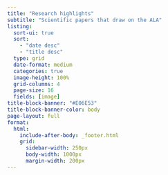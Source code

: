 ```yaml
---
title: "Research highlights"
subtitle: "Scientific papers that draw on the ALA"
listing:
  sort-ui: true
  sort: 
    - "date desc"
    - "title desc"
  type: grid
  date-format: medium
  categories: true
  image-height: 100%
  grid-columns: 4
  page-size: 16
  fields: [image]
title-block-banner: "#E06E53"
title-block-banner-color: body
page-layout: full
format: 
  html:
    include-after-body: _footer.html 
    grid:
      sidebar-width: 250px
      body-width: 1000px
      margin-width: 200px
---
```

